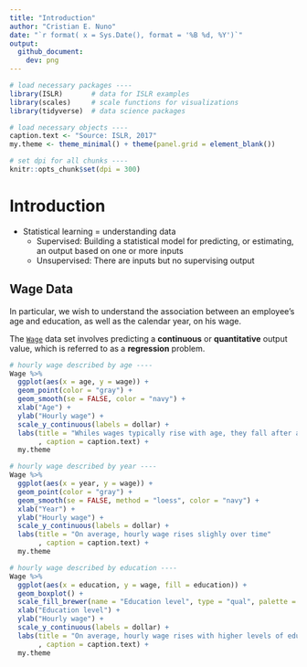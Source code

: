 ```yaml
---
title: "Introduction"
author: "Cristian E. Nuno"
date: "`r format( x = Sys.Date(), format = '%B %d, %Y')`"
output: 
  github_document:
    dev: png
---
```


```r
# load necessary packages ----
library(ISLR)       # data for ISLR examples
library(scales)     # scale functions for visualizations
library(tidyverse)  # data science packages

# load necessary objects ----
caption.text <- "Source: ISLR, 2017"
my.theme <- theme_minimal() + theme(panel.grid = element_blank())

# set dpi for all chunks ----
knitr::opts_chunk$set(dpi = 300)
```

# Introduction

* Statistical learning = understanding data
    + Supervised: Building a statistical model for predicting, or estimating, an output based on one or more inputs
    + Unsupervised: There are inputs but no supervising output

## Wage Data

In particular, we wish to understand the association between an employee’s age and education, as well as the calendar year, on his wage.

The [`Wage`](https://rdrr.io/cran/ISLR/man/Wage.html) data set involves predicting a **continuous** or **quantitative** output value, which is referred to as a **regression** problem.

```r
# hourly wage described by age ----
Wage %>%
  ggplot(aes(x = age, y = wage)) +
  geom_point(color = "gray") +
  geom_smooth(se = FALSE, color = "navy") +
  xlab("Age") +
  ylab("Hourly wage") +
  scale_y_continuous(labels = dollar) +
  labs(title = "Whiles wages typically rise with age, they fall after age 60"
       , caption = caption.text) +
  my.theme

# hourly wage described by year ----
Wage %>%
  ggplot(aes(x = year, y = wage)) +
  geom_point(color = "gray") +
  geom_smooth(se = FALSE, method = "loess", color = "navy") +
  xlab("Year") +
  ylab("Hourly wage") +
  scale_y_continuous(labels = dollar) +
  labs(title = "On average, hourly wage rises slighly over time"
       , caption = caption.text) +
  my.theme

# hourly wage described by education ----
Wage %>%
  ggplot(aes(x = education, y = wage, fill = education)) +
  geom_boxplot() +
  scale_fill_brewer(name = "Education level", type = "qual", palette = "Accent") +
  xlab("Education level") +
  ylab("Hourly wage") +
  scale_y_continuous(labels = dollar) +
  labs(title = "On average, hourly wage rises with higher levels of educational attainment"
       , caption = caption.text) +
  my.theme
```

